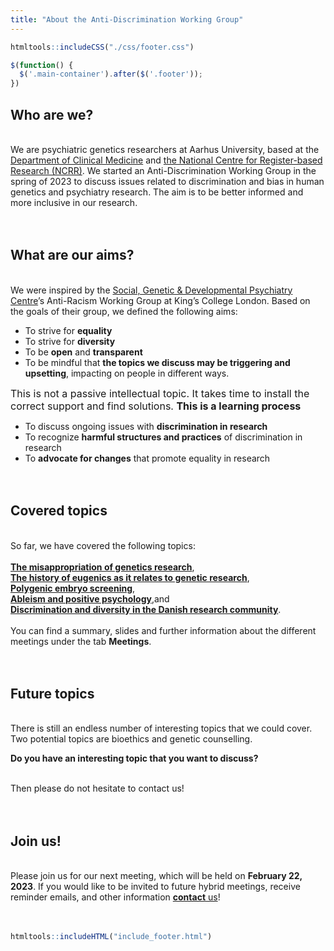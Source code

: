 ```yaml
---
title: "About the Anti-Discrimination Working Group"
---
```


```r
htmltools::includeCSS("./css/footer.css")
```

```js
$(function() {
  $('.main-container').after($('.footer'));
})
```

## Who are we? 
<br>
We are psychiatric genetics researchers at Aarhus University, based at the
<a href="https://clin.au.dk/" target="_blank" rel="noopener noreferrer" title="The Department of Clinical Medicine">Department of Clinical Medicine</a> and 
<a href="https://ncrr.au.dk/" target="_blank" rel="noopener noreferrer" title="The National Centre for Register-based Research">the National Centre for Register-based Research (NCRR)</a>. We started an Anti-Discrimination Working Group in the spring of 2023 to discuss issues related to discrimination and bias in human genetics and psychiatry research. The aim is to be better informed and more inclusive in our research.
<br><br><br>
 
## What are our aims?
<br>
We were inspired by the <a href="https://www.kcl.ac.uk/mental-health-and-psychological-sciences/about/departments/social-genetic-and-developmental-psychiatry" target="_blank" rel="noopener noreferrer" title="Social, Genetic & Developmental Psychiatry Centre, King's College London">Social, Genetic & Developmental Psychiatry Centre</a>’s Anti-Racism Working Group at King's College London. Based on the goals of their group, we defined the following aims:

* To strive for **equality**
* To strive for **diversity**
* To be **open** and **transparent**
* To be mindful that **the topics we discuss may be triggering and upsetting**, impacting on people in different ways.  

<space><space><space><space><font size = 3>This is not a passive intellectual topic. It takes time to install the correct support and find solutions. **This is a learning process**</font>

* To discuss ongoing issues with **discrimination in research**
* To recognize **harmful structures and practices** of discrimination in research
* To **advocate for changes** that promote equality in research
<br><br><br>

## Covered topics
<br>
So far, we have covered the following topics:
<br><br>
<a href="First_meeting.html" title="Kick-off meeting - Friday 31st March 2023">__The misappropriation of genetics research__</a>, 
<br>
<a href="Second_meeting.html" title="Second meeting - Wednesday 17th May 2023">__The history of eugenics as it relates to genetic research__</a>,
<br>
<a href="Third_meeting.html" title="Third meeting - Wednesday 23rd June 2023">__Polygenic embryo screening__</a>,
<br>
<a href="Sixth_meeting.html" title="Sixth meeting - Wednesday 1st November 2023">__Ableism and positive psychology__</a>,and
<br>
<a href="Seventh_meeting.html" title="7th meeting - Thursday 25th January 2023">__Discrimination and diversity in the Danish research community__</a>.
<br><br>
You can find a summary, slides and further information about the different meetings under the tab **Meetings**.
<br><br><br>

## Future topics
<br>
There is still an endless number of interesting topics that we could cover. Two potential topics are bioethics and genetic counselling. 
<br>

**Do you have an interesting topic that you want to discuss?**

<br> 
Then please do not hesitate to contact us!
<br><br><br>

## Join us!
<br>
Please join us for our next meeting, which will be held on **February 22, 2023**.
If you would like to be invited to future hybrid meetings, receive reminder emails, and other information <a href="contact.html" title="Join us!">**contact** us</a>!
<br><br><br>

```r
htmltools::includeHTML("include_footer.html")
```